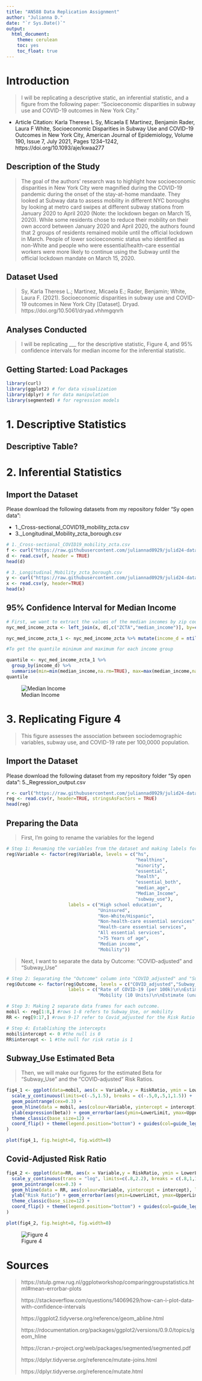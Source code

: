 ```yaml
---
title: "AN588 Data Replication Assignment"
author: "Julianna D."
date: "`r Sys.Date()`"
output:
  html_document:
    theme: cerulean
    toc: yes
    toc_float: true
---
```

# Introduction
> I will be replicating a descriptive static, an inferential statistic, and a figure from the following paper: "Socioeconomic disparities in subway use and COVID-19 outcomes in New York City."  

- Article Citation: Karla Therese L Sy, Micaela E Martinez, Benjamin Rader, Laura F White, Socioeconomic Disparities in Subway Use and COVID-19 Outcomes in New York City, American Journal of Epidemiology, Volume 190, Issue 7, July 2021, Pages 1234–1242, https://doi.org/10.1093/aje/kwaa277
 
## Description of the Study
> The goal of the authors' research was to highlight how socioeconomic disparities in New York City were magnified during the COVID-19 pandemic during the onset of the stay-at-home mandaate. They looked at Subway data to assess mobility in different NYC boroughs  by looking at metro card swipes at different subway stations from January 2020 to April 2020 (Note: the lockdown began on March 15, 2020). While some residents chose to reduce their mobility on their own accord between January 2020 and April 2020, the authors found that 2 groups of residents remained mobile until the official lockdown in March. People of lower socioeconomic status who identified as non-White and people who were essential/health-care essential workers were more likely to continue using the Subway until the official lockdown mandate on March 15, 2020. 

## Dataset Used
> Sy, Karla Therese L.; Martinez, Micaela E.; Rader, Benjamin; White, Laura F. (2021). Socioeconomic disparities in subway use and COVID-19 outcomes in New York City [Dataset]. Dryad. https://doi.org/10.5061/dryad.vhhmgqnrh

## Analyses Conducted
> I will be replicating ___ for the descriptive statistic, Figure 4, and 95% confidence intervals for median income for the inferential statistic. 

## Getting Started: Load Packages
```r
library(curl)
library(ggplot2) # for data visualization
library(dplyr) # for data manipulation
library(segmented) # for regression models
```

# 1. Descriptive Statistics

## Descriptive Table?

# 2. Inferential Statistics

## Import the Dataset
Please download the following datasets from my repository folder "Sy open data": 

- 1._Cross-sectional_COVID19_mobility_zcta.csv 
- 3._Longitudinal_Mobility_zcta_borough.csv

```r
# 1._Cross-sectional_COVID19_mobility_zcta.csv 
f <- curl("https://raw.githubusercontent.com/juliannad0929/julid24-data-replication-assignment/main/Sy%20open%20data/1._Cross-sectional_COVID19_mobility_zcta.csv")
d <- read.csv(f, header = TRUE)
head(d)

# 3._Longitudinal_Mobility_zcta_borough.csv
y <- curl("https://raw.githubusercontent.com/juliannad0929/julid24-data-replication-assignment/main/Sy%20open%20data/3._Longitudinal_Mobility_zcta_borough.csv")
x <- read.csv(y, header=TRUE)
head(x)
```


## 95% Confidence Interval for Median Income
```r
# First, we want to extract the values of the median incomes by zip code tabulation area (ZCTA)
nyc_med_income_zcta <- left_join(x, d[,c("ZCTA","median_income")], by=c("ZCTA"="ZCTA")) #left_join() keeps all observations in x

nyc_med_income_zcta_1 <- nyc_med_income_zcta %>% mutate(income_d = ntile(median_income, 5)) #mutate() creates new columns that are functions of existing variables

#To get the quantile minimum and maximum for each income group

quantile <- nyc_med_income_zcta_1 %>%
  group_by(income_d) %>%
  summarise(min=min(median_income,na.rm=TRUE), max=max(median_income,na.rm=TRUE))
quantile
```

![Median Income](img/95 Conf Int data rep.png)

# 3. Replicating Figure 4
> This figure assesses the association between sociodemographic variables, subway use, and COVID-19 rate per 100,0000 population. 

## Import the Dataset
Please download the following dataset from my repository folder "Sy open data": 5._Regression_output.csv

```r
r <- curl("https://raw.githubusercontent.com/juliannad0929/julid24-data-replication-assignment/main/Sy%20open%20data/5._Regression_output.csv")
reg <- read.csv(r, header=TRUE, stringsAsFactors = TRUE)
head(reg)
```


## Preparing the Data
> First, I'm going to rename the variables for the legend

```r
# Step 1: Renaming the variables from the dataset and making labels for the legend
reg$Variable <- factor(reg$Variable, levels = c("hs",
                                                "healthins",
                                                "minority",
                                                "essential",
                                                "health",
                                                "essential_both",
                                                "median_age",
                                                "Median_Income",
                                                "subway_use"),
                       labels = c("High school education",
                                  "Uninsured",
                                  "Non-White/Hispanic",
                                  "Non-health-care essential services",
                                  "Health-care essential services",
                                  "All essential services",
                                  ">75 Years of age",
                                  "Median income",
                                  "Mobility")) 
```

> Next, I want to separate the data by Outcome: "COVID-adjusted" and "Subway_Use"

```r
# Step 2: Separating the "Outcome" column into "COVID_adjusted" and "Subway_Use"
reg$Outcome <- factor(reg$Outcome, levels = c("COVID_adjusted","Subway_Use"),
                       labels = c("Rate of COVID-19 (per 100k)\n\nEstimate (adjusted for testing):\nRisk Ratio",
                                  "Mobility (10 Units)\n\nEstimate (unadjusted):\nbeta")) 

# Step 3: Making 2 separate data frames for each outcome.
mobil <- reg[1:8,] #rows 1-8 refers to Subway_Use, or mobility
RR <- reg[9:17,] #rows 9-17 refer to Covid_adjusted for the Risk Ratio

# Step 4: Establishing the intercepts 
mobil$intercept <- 0 #the null is 0
RR$intercept <- 1 #the null for risk ratio is 1
```

## Subway_Use Estimated Beta
> Then, we will make our figures for the estimated Beta for "Subway_Use" and the "COVID-adjusted" Risk Ratios.

```r
fig4_1 <- ggplot(data=mobil, aes(x = Variable,y = RiskRatio, ymin = LowerLimit, ymax = UpperLimit )) +
  scale_y_continuous(limits=c(-.5,1.5), breaks = c(-.5,0,.5,1,1.5)) +
  geom_pointrange(cex=0.3) +
  geom_hline(data = mobil, aes(colour=Variable, yintercept = intercept), linetype=2, show.legend = FALSE) + xlab('') + 
  ylab(expression(beta)) + geom_errorbar(aes(ymin=LowerLimit, ymax=UpperLimit), width=0.3,cex=0.7) +
  theme_classic(base_size=12) +
  coord_flip() + theme(legend.position="bottom") + guides(col=guide_legend(ncol=3, byrow=TRUE, reverse = TRUE, title.position = "bottom")) + theme(legend.text = element_text(size=12), text=element_text(size=12), axis.text=element_text(size=12, colour="black"), legend.margin = margin(10, 50, 10, 10)
)

plot(fig4_1, fig.height=8, fig.width=8)
```

## Covid-Adjusted Risk Ratio
```r

fig4_2 <- ggplot(data=RR, aes(x = Variable,y = RiskRatio, ymin = LowerLimit, ymax = UpperLimit )) +
  scale_y_continuous(trans = "log", limits=c(.8,2.2), breaks = c(.8,1,1.2,1.4,1.6,1.8, 2.0, 2.2)) +
  geom_pointrange(cex=0.3) +
  geom_hline(data = RR, aes(colour=Variable, yintercept = intercept), linetype=2, show.legend = FALSE) + xlab('') + 
  ylab("Risk Ratio") + geom_errorbar(aes(ymin=LowerLimit, ymax=UpperLimit),width=0.3,cex=0.7) +
  theme_classic(base_size=12) +
  coord_flip() + theme(legend.position="bottom") + guides(col=guide_legend(ncol=3, byrow=TRUE, reverse = TRUE, title.position = "bottom")) + theme(legend.text = element_text(size=12), text=element_text(size=12), axis.text=element_text(size=12, colour="black"), legend.margin = margin(10, 50, 10, 10)
)

plot(fig4_2, fig.height=8, fig.width=8)
```

![Figure 4](img/Figure 4 data rep.png)

# Sources
> https://stulp.gmw.rug.nl/ggplotworkshop/comparinggroupstatistics.html#mean-errorbar-plots  
>
> https://stackoverflow.com/questions/14069629/how-can-i-plot-data-with-confidence-intervals  
>
> https://ggplot2.tidyverse.org/reference/geom_abline.html  
>
> https://rdocumentation.org/packages/ggplot2/versions/0.9.0/topics/geom_hline  
>
> https://cran.r-project.org/web/packages/segmented/segmented.pdf  
>
> https://dplyr.tidyverse.org/reference/mutate-joins.html 
>
> https://dplyr.tidyverse.org/reference/mutate.html
